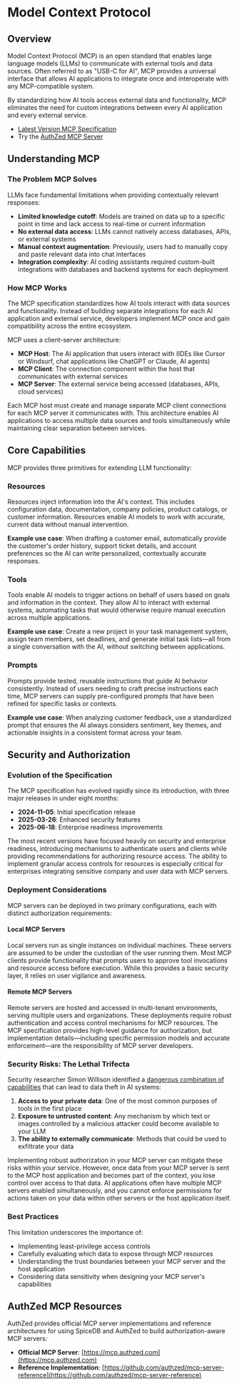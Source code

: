 # Model Context Protocol

## Overview

Model Context Protocol (MCP) is an open standard that enables large language models (LLMs) to communicate with external tools and data sources.
Often referred to as "USB-C for AI", MCP provides a universal interface that allows AI applications to integrate once and interoperate with any MCP-compatible system.

By standardizing how AI tools access external data and functionality, MCP eliminates the need for custom integrations between every AI application and every external service.

- [Latest Version MCP Specification](https://modelcontextprotocol.io/specification/latest)
- Try the [AuthZed MCP Server](https://mcp.authzed.com)

## Understanding MCP

### The Problem MCP Solves

LLMs face fundamental limitations when providing contextually relevant responses:

- **Limited knowledge cutoff**: Models are trained on data up to a specific point in time and lack access to real-time or current information
- **No external data access**: LLMs cannot natively access databases, APIs, or external systems
- **Manual context augmentation**: Previously, users had to manually copy and paste relevant data into chat interfaces
- **Integration complexity**: AI coding assistants required custom-built integrations with databases and backend systems for each deployment

### How MCP Works

The MCP specification standardizes how AI tools interact with data sources and functionality.
Instead of building separate integrations for each AI application and external service, developers implement MCP once and gain compatibility across the entire ecosystem.

MCP uses a client-server architecture:

- **MCP Host**: The AI application that users interact with (IDEs like Cursor or Windsurf, chat applications like ChatGPT or Claude, AI agents)
- **MCP Client**: The connection component within the host that communicates with external services
- **MCP Server**: The external service being accessed (databases, APIs, cloud services)

Each MCP host must create and manage separate MCP client connections for each MCP server it communicates with.
This architecture enables AI applications to access multiple data sources and tools simultaneously while maintaining clear separation between services.

## Core Capabilities

MCP provides three primitives for extending LLM functionality:

### Resources

Resources inject information into the AI's context.
This includes configuration data, documentation, company policies, product catalogs, or customer information.
Resources enable AI models to work with accurate, current data without manual intervention.

**Example use case**: When drafting a customer email, automatically provide the customer's order history, support ticket details, and account preferences so the AI can write personalized, contextually accurate responses.

### Tools

Tools enable AI models to trigger actions on behalf of users based on goals and information in the context.
They allow AI to interact with external systems, automating tasks that would otherwise require manual execution across multiple applications.

**Example use case**: Create a new project in your task management system, assign team members, set deadlines, and generate initial task lists—all from a single conversation with the AI, without switching between applications.

### Prompts

Prompts provide tested, reusable instructions that guide AI behavior consistently.
Instead of users needing to craft precise instructions each time, MCP servers can supply pre-configured prompts that have been refined for specific tasks or contexts.

**Example use case**: When analyzing customer feedback, use a standardized prompt that ensures the AI always considers sentiment, key themes, and actionable insights in a consistent format across your team.

## Security and Authorization

### Evolution of the Specification

The MCP specification has evolved rapidly since its introduction, with three major releases in under eight months:

- **2024-11-05**: Initial specification release
- **2025-03-26**: Enhanced security features
- **2025-06-18**: Enterprise readiness improvements

The most recent versions have focused heavily on security and enterprise readiness, introducing mechanisms to authenticate users and clients while providing recommendations for authorizing resource access.
The ability to implement granular access controls for resources is especially critical for enterprises integrating sensitive company and user data with MCP servers.

### Deployment Considerations

MCP servers can be deployed in two primary configurations, each with distinct authorization requirements:

#### Local MCP Servers

Local servers run as single instances on individual machines.
These servers are assumed to be under the custodian of the user running them.
Most MCP clients provide functionality that prompts users to approve tool invocations and resource access before execution.
While this provides a basic security layer, it relies on user vigilance and awareness.

#### Remote MCP Servers

Remote servers are hosted and accessed in multi-tenant environments, serving multiple users and organizations.
These deployments require robust authentication and access control mechanisms for MCP resources.
The MCP specification provides high-level guidance for authorization, but implementation details—including specific permission models and accurate enforcement—are the responsibility of MCP server developers.

### Security Risks: The Lethal Trifecta

Security researcher Simon Willison identified a [dangerous combination of capabilities](https://simonwillison.net/2025/Jun/16/the-lethal-trifecta/) that can lead to data theft in AI systems:

1. **Access to your private data**: One of the most common purposes of tools in the first place
2. **Exposure to untrusted content**: Any mechanism by which text or images controlled by a malicious attacker could become available to your LLM
3. **The ability to externally communicate**: Methods that could be used to exfiltrate your data

Implementing robust authorization in your MCP server can mitigate these risks within your service.
However, once data from your MCP server is sent to the MCP host application and becomes part of the context, you lose control over access to that data.
AI applications often have multiple MCP servers enabled simultaneously, and you cannot enforce permissions for actions taken on your data within other servers or the host application itself.

### Best Practices

This limitation underscores the importance of:

- Implementing least-privilege access controls
- Carefully evaluating which data to expose through MCP resources
- Understanding the trust boundaries between your MCP server and the host application
- Considering data sensitivity when designing your MCP server's capabilities

## AuthZed MCP Resources

AuthZed provides official MCP server implementations and reference architectures for using SpiceDB and AuthZed to build authorization-aware MCP servers:

- **Official MCP Server**: [https://mcp.authzed.com](https://mcp.authzed.com)
- **Reference Implementation**: [https://github.com/authzed/mcp-server-reference](https://github.com/authzed/mcp-server-reference)
